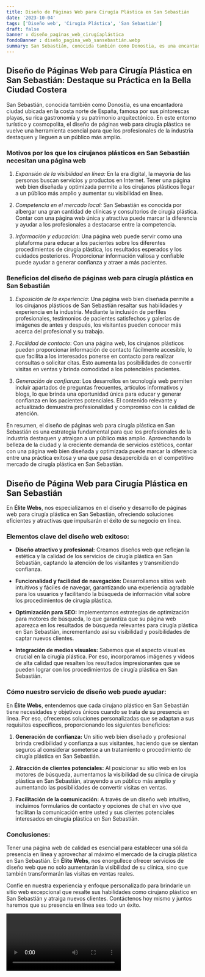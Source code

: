 ```yaml
---
title: Diseño de Páginas Web para Cirugía Plástica en San Sebastián
date: '2023-10-04'
tags: ['Diseño web', 'Cirugía Plástica', 'San Sebastián']
draft: false
banner : diseño_paginas_web_cirugíaplástica
fondoBanner : diseño_pagina_web_sansebastián.webp
summary: San Sebastián, conocida también como Donostia, es una encantadora ciudad ubicada en la costa norte de España, famosa por sus pintorescas playas, su rica gastronomía y su patrimonio arquitectónico. En este entorno turístico y cosmopolita, el diseño de páginas web para cirugía plástica se vuelve una herramienta esencial para que los profesionales de la industria destaquen y lleguen a un público más amplio.
---
```


## Diseño de Páginas Web para Cirugía Plástica en San Sebastián: Destaque su Práctica en la Bella Ciudad Costera

San Sebastián, conocida también como Donostia, es una encantadora ciudad ubicada en la costa norte de España, famosa por sus pintorescas playas, su rica gastronomía y su patrimonio arquitectónico. En este entorno turístico y cosmopolita, el diseño de páginas web para cirugía plástica se vuelve una herramienta esencial para que los profesionales de la industria destaquen y lleguen a un público más amplio.

### Motivos por los que los cirujanos plásticos en San Sebastián necesitan una página web

1. *Expansión de la visibilidad en línea:* En la era digital, la mayoría de las personas buscan servicios y productos en Internet. Tener una página web bien diseñada y optimizada permite a los cirujanos plásticos llegar a un público más amplio y aumentar su visibilidad en línea.

2. *Competencia en el mercado local:* San Sebastián es conocida por albergar una gran cantidad de clínicas y consultorios de cirugía plástica. Contar con una página web única y atractiva puede marcar la diferencia y ayudar a los profesionales a destacarse entre la competencia.

3. *Información y educación*: Una página web puede servir como una plataforma para educar a los pacientes sobre los diferentes procedimientos de cirugía plástica, los resultados esperados y los cuidados posteriores. Proporcionar información valiosa y confiable puede ayudar a generar confianza y atraer a más pacientes.

### Beneficios del diseño de páginas web para cirugía plástica en San Sebastián

1. *Exposición de la experiencia*: Una página web bien diseñada permite a los cirujanos plásticos de San Sebastián resaltar sus habilidades y experiencia en la industria. Mediante la inclusión de perfiles profesionales, testimonios de pacientes satisfechos y galerías de imágenes de antes y después, los visitantes pueden conocer más acerca del profesional y su trabajo.

2. *Facilidad de contacto*: Con una página web, los cirujanos plásticos pueden proporcionar información de contacto fácilmente accesible, lo que facilita a los interesados ponerse en contacto para realizar consultas o solicitar citas. Esto aumenta las posibilidades de convertir visitas en ventas y brinda comodidad a los potenciales pacientes.

3. *Generación de confianza*: Los desarrollos en tecnología web permiten incluir apartados de preguntas frecuentes, artículos informativos y blogs, lo que brinda una oportunidad única para educar y generar confianza en los pacientes potenciales. El contenido relevante y actualizado demuestra profesionalidad y compromiso con la calidad de atención.

En resumen, el diseño de páginas web para cirugía plástica en San Sebastián es una estrategia fundamental para que los profesionales de la industria destaquen y atraigan a un público más amplio. Aprovechando la belleza de la ciudad y la creciente demanda de servicios estéticos, contar con una página web bien diseñada y optimizada puede marcar la diferencia entre una práctica exitosa y una que pasa desapercibida en el competitivo mercado de cirugía plástica en San Sebastián.

<GifSeo />

<Cta />

## Diseño de Página Web para Cirugía Plástica en San Sebastián

En **Élite Webs**, nos especializamos en el diseño y desarrollo de páginas web para cirugía plástica en San Sebastián, ofreciendo soluciones eficientes y atractivas que impulsarán el éxito de su negocio en línea.

### Elementos clave del diseño web exitoso:

- **Diseño atractivo y profesional:** Creamos diseños web que reflejan la estética y la calidad de los servicios de cirugía plástica en San Sebastián, captando la atención de los visitantes y transmitiendo confianza.

- **Funcionalidad y facilidad de navegación:** Desarrollamos sitios web intuitivos y fáciles de navegar, garantizando una experiencia agradable para los usuarios y facilitando la búsqueda de información vital sobre los procedimientos de cirugía plástica.

- **Optimización para SEO:** Implementamos estrategias de optimización para motores de búsqueda, lo que garantiza que su página web aparezca en los resultados de búsqueda relevantes para cirugía plástica en San Sebastián, incrementando así su visibilidad y posibilidades de captar nuevos clientes.

- **Integración de medios visuales:** Sabemos que el aspecto visual es crucial en la cirugía plástica. Por eso, incorporamos imágenes y videos de alta calidad que resalten los resultados impresionantes que se pueden lograr con los procedimientos de cirugía plástica en San Sebastián.

### Cómo nuestro servicio de diseño web puede ayudar:

En **Élite Webs**, entendemos que cada cirujano plástico en San Sebastián tiene necesidades y objetivos únicos cuando se trata de su presencia en línea. Por eso, ofrecemos soluciones personalizadas que se adaptan a sus requisitos específicos, proporcionando los siguientes beneficios:

1. **Generación de confianza:** Un sitio web bien diseñado y profesional brinda credibilidad y confianza a sus visitantes, haciendo que se sientan seguros al considerar someterse a un tratamiento o procedimiento de cirugía plástica en San Sebastián.

2. **Atracción de clientes potenciales:** Al posicionar su sitio web en los motores de búsqueda, aumentamos la visibilidad de su clínica de cirugía plástica en San Sebastián, atrayendo a un público más amplio y aumentando las posibilidades de convertir visitas en ventas.

3. **Facilitación de la comunicación:** A través de un diseño web intuitivo, incluimos formularios de contacto y opciones de chat en vivo que facilitan la comunicación entre usted y sus clientes potenciales interesados en cirugía plástica en San Sebastián.

### Conclusiones:

Tener una página web de calidad es esencial para establecer una sólida presencia en línea y aprovechar al máximo el mercado de la cirugía plástica en San Sebastián. En **Élite Webs**, nos enorgullece ofrecer servicios de diseño web que no solo aumentarán la visibilidad de su clínica, sino que también transformarán las visitas en ventas reales.

Confíe en nuestra experiencia y enfoque personalizado para brindarle un sitio web excepcional que resalte sus habilidades como cirujano plástico en San Sebastián y atraiga nuevos clientes. Contáctenos hoy mismo y juntos haremos que su presencia en línea sea todo un éxito.

<Video />

<CtaBot job='Cirugía Plástica' city='San Sebastián'/>

<Gmaps query='San Sebastián+españa+maps' />